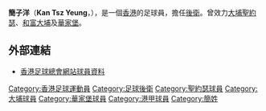 {{noteta|G1=足球}}{{Football player infobox
| playername = 簡子洋
| fullname = 簡子洋
| englishfullname = Kan, Tsz Yeung
| height = 177公分
| dateofbirth = 1986年2月24日
| cityofbirth = {{BHKG}}
| countryofbirth = 
| currentclub = 彩俊北區
| clubnumber = --
| position = 後衛
| years = 2004-05 <br /> 2005-07年 <br />2007-08
| clubs = [[大埔聖約瑟|大埔聖約瑟]] <br /> [[大埔足球會|和富大埔]] <br /> [[華家堡足球會|華家堡]]<br>消防<br>彩俊北區
| caps(goals) = ? (?) <br /> ? (?) <br /> ? (?)
| pcupdate = 2008年5月29日
}}

'''簡子洋'''（'''Kan Tsz Yeung'''，{{bd|1986年|2月24日|catIdx=C}}），是一個[[香港|香港]]的足球員，擔任[[後衛_(足球)|後衛]]。曾效力[[大埔聖約瑟|大埔聖約瑟]]、[[大埔足球會|和富大埔]]及[[華家堡足球會|華家堡]]。

==外部連結==
* [http://www.hkfa.com/en/player_view.php?player_id=3904 香港足球總會網站球員資料] {{Wayback|url=http://www.hkfa.com/en/player_view.php?player_id=3904 |date=20160304211619 }}

{{足球運動員小作品}}
{{DEFAULTSORT: Kan Tsz Yeung}} 
[[Category:香港足球運動員|Category:香港足球運動員]]
[[Category:足球後衛|Category:足球後衛]]
[[Category:聖約瑟球員|Category:聖約瑟球員]]
[[Category:大埔球員|Category:大埔球員]]
[[Category:華家堡球員|Category:華家堡球員]]
[[Category:港甲球員|Category:港甲球員]]
[[Category:簡姓|Category:簡姓]]


{{HK-bio-stub}}
